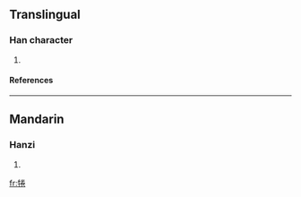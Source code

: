 ==Translingual==
===Han character===
{{Han char|rn=93|rad=牛|as=08|sn=12|four=2951<sub>2</sub>|canj=竹手火手山 (HQFQU)}}
# {{defn|Han|sort=牛08}}
====References====
{{Han ref|kx=0702.110|dkj=20059|dj=1115.160|hdz=31814.040|uh=7288|ud=29320|bh=DA68|bd=55912}}

----
==Mandarin==
===Hanzi===
{{cmn-hanzi|pin=[[quán]] (quan2)|wg=ch'üan<sup>2</sup>}}
# {{defn|Mandarin}}

[[fr:犈]]